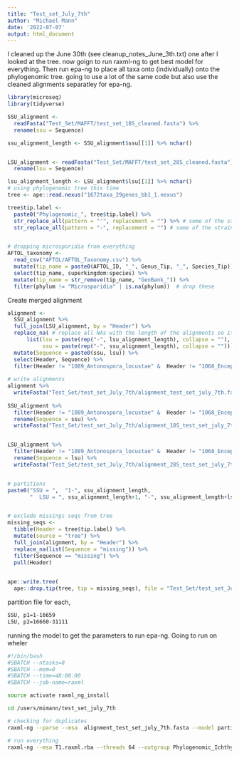 ```yaml
---
title: "Test_set_July_7th"
author: "Michael Mann"
date: '2022-07-07'
output: html_document
---
```

I cleaned up the June 30th (see cleanup_notes_June_3th.txt) one after I looked at the tree. 
now goign to run raxml-ng to get best model for everything. Then run epa-ng to place all taxa onto (individually) onto the phylogenomic tree. 
going to use a lot of the same code but also use the cleaned alignments separatley for epa-ng. 



```r
library(microseq)
library(tidyverse)
```


```r

SSU_alignment <- 
  readFasta("Test_Set/MAFFT/test_set_18S_cleaned.fasta") %>%
  rename(ssu = Sequence) 

ssu_alignment_length <- SSU_alignment$ssu[[1]] %>% nchar()


LSU_alignment <- readFasta("Test_Set/MAFFT/test_set_28S_cleaned.fasta") %>%
  rename(lsu = Sequence)

lsu_alignment_length <- LSU_alignment$lsu[[1]] %>% nchar()
# using phylogenomic tree this time
tree <- ape::read.nexus("1672taxa_29genes_bb1_1.nexus")

tree$tip.label <- 
  paste0("Phylogenomic_", tree$tip.label) %>%
  str_replace_all(pattern = "'", replacement = "") %>% # some of the strain species names had extra symbols. I removed them.
  str_replace_all(pattern = "-", replacement = "") # some of the strain species names had extra symbols. I removed them.


# dropping microsporidia from everything
AFTOL_taxonomy <- 
  read_csv("AFTOL/AFTOL_Taxonomy.csv") %>%
  mutate(tip_name = paste0(AFTOL_ID, "_", Genus_Tip, "_", Species_Tip)) %>% # create name that matches tip
  select(tip_name, superkingdom:species) %>%
  mutate(tip_name = str_remove(tip_name, "GenBank_")) %>%
  filter(phylum != "Microsporidia" | is.na(phylum))  # drop these


```


Create merged alignment
```r

alignment <- 
  SSU_alignment %>%
  full_join(LSU_alignment, by = "Header") %>%
  replace_na( # replace all NAs with the length of the alignments so it works across the board
      list(lsu = paste(rep("-", lsu_alignment_length), collapse = ""), 
           ssu = paste(rep("-", ssu_alignment_length), collapse = ""))) %>%
  mutate(Sequence = paste0(ssu, lsu)) %>%
  select(Header, Sequence) %>%
  filter(Header != "1089_Antonospora_locustae" &  Header != "1068_Encephalitozoon_cuniculi")# drop microsporidia
  
# write alignments
alignment %>%
  writeFasta("Test_Set/test_set_July_7th/alignment_test_set_july_7th.fasta")
  
SSU_alignment %>%
  filter(Header != "1089_Antonospora_locustae" &  Header != "1068_Encephalitozoon_cuniculi") %>% # drop microsporidia
  rename(Sequence = ssu) %>%
  writeFasta("Test_Set/test_set_July_7th/alignment_18S_test_set_july_7th.fasta")


LSU_alignment %>%
  filter(Header != "1089_Antonospora_locustae" &  Header != "1068_Encephalitozoon_cuniculi") %>% # drop microsporidia
  rename(Sequence = lsu) %>%
  writeFasta("Test_Set/test_set_July_7th/alignment_28S_test_set_july_7th.fasta")


# partitions
paste0("SSU = ",  "1-", ssu_alignment_length, 
       "  LSU = ", ssu_alignment_length+1, "-", ssu_alignment_length+lsu_alignment_length)



```

```r

# exclude missings seqs from tree
missing_seqs <- 
  tibble(Header = tree$tip.label) %>%
  mutate(source = "tree") %>%
  full_join(alignment, by = "Header") %>%
  replace_na(list(Sequence = "missing")) %>%
  filter(Sequence == "missing") %>%
  pull(Header)
  

ape::write.tree(
  ape::drop.tip(tree, tip = missing_seqs), file = "Test_Set/test_set_July_7th/phylogenomic_constraint.tree")

```

partition file for each,
```bash
SSU, p1=1-16659 
LSU, p2=16660-31111
```

running the model to get the parameters to run epa-ng. Going to run on wheler
```bash
#!/bin/bash
#SBATCH --ntasks=8
#SBATCH --mem=0
#SBATCH --time=48:00:00
#SBATCH --job-name=raxml

source activate raxml_ng_install

cd /users/mimann/test_set_july_7th

# checking for duplicates
raxml-ng --parse --msa  alignment_test_set_july_7th.fasta --model partition.part --prefix T1

# run everything
raxml-ng --msa T1.raxml.rba --threads 64 --outgroup Phylogenomic_Ichthyophonus_hoferi --model T1.raxml.reduced.partition --tree pars{10}  --tree-constraint AFTOL_constraint_tree.tre --prefix T2
```